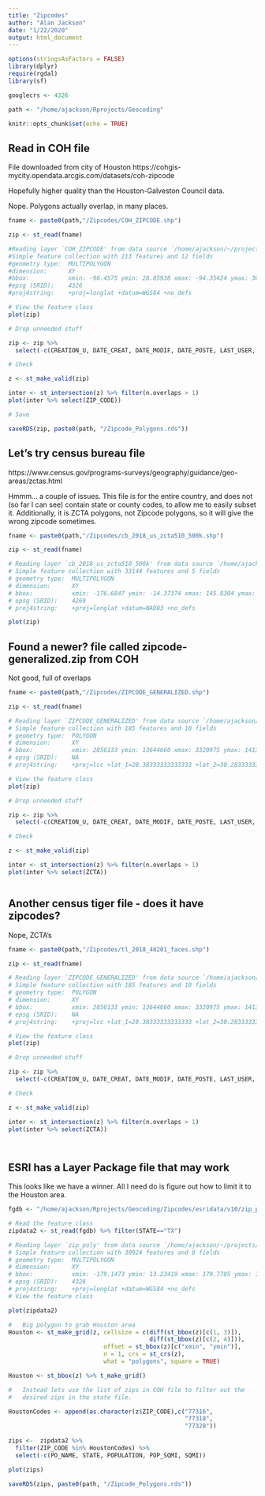 ```yaml
---
title: "Zipcodes"
author: "Alan Jackson"
date: "1/22/2020"
output: html_document
---
```


```r

options(stringsAsFactors = FALSE)
library(dplyr)
require(rgdal)
library(sf)

googlecrs <- 4326

path <- "/home/ajackson/Rprojects/Geocoding"

knitr::opts_chunk$set(echo = TRUE)
```

##  Read in COH file

File downloaded from city of Houston
https://cohgis-mycity.opendata.arcgis.com/datasets/coh-zipcode

Hopefully higher quality than the Houston-Galveston Council data.

Nope. Polygons actually overlap, in many places.

```r

fname <- paste0(path,"/Zipcodes/COH_ZIPCODE.shp")

zip <- st_read(fname)

#Reading layer `COH_ZIPCODE' from data source `/home/ajackson/~/projects/Geocoding/Zipcodes/COH_ZIPCODE.shp' using driver `ESRI Shapefile'
#Simple feature collection with 213 features and 12 fields
#geometry type:  MULTIPOLYGON
#dimension:      XY
#bbox:           xmin: -96.4575 ymin: 28.85938 xmax: -94.35424 ymax: 30.6692
#epsg (SRID):    4326
#proj4string:    +proj=longlat +datum=WGS84 +no_defs

# View the feature class
plot(zip)

# Drop unneeded stuff

zip <- zip %>% 
  select(-c(CREATION_U, DATE_CREAT, DATE_MODIF, DATE_POSTE, LAST_USER, SYS_ID, GlobalID))

# Check

z <- st_make_valid(zip)

inter <- st_intersection(z) %>% filter(n.overlaps > 1)
plot(inter %>% select(ZIP_CODE))

# Save

saveRDS(zip, paste0(path, "/Zipcode_Polygons.rds"))

```

##   Let's try census bureau file

https://www.census.gov/programs-surveys/geography/guidance/geo-areas/zctas.html

Hmmm... a couple of issues. This file is for the entire country, and
does not (so far I can see) contain state or county codes, to allow me
to easily subset it.
Additionally, it is ZCTA polygons, not Zipcode polygons, so it will
give the wrong zipcode sometimes.

```r

fname <- paste0(path,"/Zipcodes/cb_2018_us_zcta510_500k.shp")

zip <- st_read(fname)

# Reading layer `cb_2018_us_zcta510_500k' from data source `/home/ajackson/~/projects/Geocoding/Zipcodes/cb_2018_us_zcta510_500k.shp' using driver `ESRI Shapefile'
# Simple feature collection with 33144 features and 5 fields
# geometry type:  MULTIPOLYGON
# dimension:      XY
# bbox:           xmin: -176.6847 ymin: -14.37374 xmax: 145.8304 ymax: 71.34122
# epsg (SRID):    4269
# proj4string:    +proj=longlat +datum=NAD83 +no_defs

plot(zip)

```

##  Found a newer? file called zipcode-generalized.zip from COH

Not good, full of overlaps

```r

fname <- paste0(path,"/Zipcodes/ZIPCODE_GENERALIZED.shp")

zip <- st_read(fname)

# Reading layer `ZIPCODE_GENERALIZED' from data source `/home/ajackson/~/projects/Geocoding/Zipcodes/ZIPCODE_GENERALIZED.shp' using driver `ESRI Shapefile'
# Simple feature collection with 185 features and 10 fields
# geometry type:  POLYGON
# dimension:      XY
# bbox:           xmin: 2856133 ymin: 13644660 xmax: 3320975 ymax: 14138760
# epsg (SRID):    NA
# proj4string:    +proj=lcc +lat_1=28.38333333333333 +lat_2=30.28333333333334 +lat_0=27.83333333333333 +lon_0=-99 +x_0=600000 +y_0=3999999.999999999 +datum=NAD83 +units=us-ft +no_defs

# View the feature class
plot(zip)

# Drop unneeded stuff

zip <- zip %>% 
  select(-c(CREATION_U, DATE_CREAT, DATE_MODIF, DATE_POSTE, LAST_USER, SYS_ID, GlobalID))

# Check

z <- st_make_valid(zip)

inter <- st_intersection(z) %>% filter(n.overlaps > 1)
plot(inter %>% select(ZCTA))



```

## Another census tiger file - does it have zipcodes?

Nope, ZCTA's

```r

fname <- paste0(path,"/Zipcodes/tl_2018_48201_faces.shp")

zip <- st_read(fname)

# Reading layer `ZIPCODE_GENERALIZED' from data source `/home/ajackson/~/projects/Geocoding/Zipcodes/ZIPCODE_GENERALIZED.shp' using driver `ESRI Shapefile'
# Simple feature collection with 185 features and 10 fields
# geometry type:  POLYGON
# dimension:      XY
# bbox:           xmin: 2856133 ymin: 13644660 xmax: 3320975 ymax: 14138760
# epsg (SRID):    NA
# proj4string:    +proj=lcc +lat_1=28.38333333333333 +lat_2=30.28333333333334 +lat_0=27.83333333333333 +lon_0=-99 +x_0=600000 +y_0=3999999.999999999 +datum=NAD83 +units=us-ft +no_defs

# View the feature class
plot(zip)

# Drop unneeded stuff

zip <- zip %>% 
  select(-c(CREATION_U, DATE_CREAT, DATE_MODIF, DATE_POSTE, LAST_USER, SYS_ID, GlobalID))

# Check

z <- st_make_valid(zip)

inter <- st_intersection(z) %>% filter(n.overlaps > 1)
plot(inter %>% select(ZCTA))




```

##  ESRI has a Layer Package file that may work

This looks like we have a winner. All I need do is figure out how to 
limit it to the Houston area.

```r

fgdb <- "/home/ajackson/Rprojects/Geocoding/Zipcodes/esridata/v10/zip_poly.gdb"

# Read the feature class
zipdata2 <- st_read(fgdb) %>% filter(STATE=="TX")

# Reading layer `zip_poly' from data source `/home/ajackson/~/projects/Geocoding/Zipcodes/esridata/v10/zip_poly.gdb' using driver `OpenFileGDB'
# Simple feature collection with 30924 features and 8 fields
# geometry type:  MULTIPOLYGON
# dimension:      XY
# bbox:           xmin: -179.1473 ymin: 13.23419 xmax: 179.7785 ymax: 71.39048
# epsg (SRID):    4326
# proj4string:    +proj=longlat +datum=WGS84 +no_defs
# View the feature class

plot(zipdata2)

#   Big polygon to grab Houston area
Houston <- st_make_grid(z, cellsize = c(diff(st_bbox(z)[c(1, 3)]),
                                        diff(st_bbox(z)[c(2, 4)])),
                           offset = st_bbox(z)[c("xmin", "ymin")],
                           n = 1, crs = st_crs(z),
                           what = "polygons", square = TRUE)

Houston <- st_bbox(z) %>% t_make_grid()

#   Instead lets use the list of zips in COH file to filter out the
#   desired zips in the state file.

HoustonCodes <- append(as.character(z$ZIP_CODE),c("77316",
                                                  "77318",
                                                  "77328"))
  
zips <-  zipdata2 %>% 
  filter(ZIP_CODE %in% HoustonCodes) %>% 
  select(-c(PO_NAME, STATE, POPULATION, POP_SQMI, SQMI))

plot(zips)

saveRDS(zips, paste0(path, "/Zipcode_Polygons.rds"))

```

